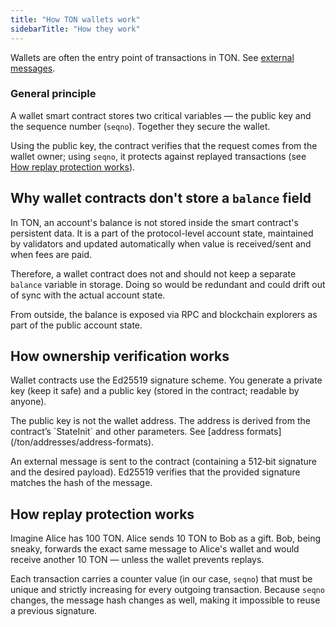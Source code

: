 ```yaml
---
title: "How TON wallets work"
sidebarTitle: "How they work"
---
```



Wallets are often the entry point of transactions in TON. See [external messages](/ton/ton#2-4-6-external-messages%2C-or-messages-from-nowhere).

### General principle
A wallet smart contract stores two critical variables — the public key and the sequence number (`seqno`). Together they secure the wallet.

Using the public key, the contract verifies that the request comes from the wallet owner; using `seqno`, it protects against replayed transactions (see [How replay protection works](#how-replay-protection-works)).

## Why wallet contracts don't store a `balance` field

In TON, an account's balance is not stored inside the smart contract's persistent data. It is a part of the protocol-level account state, maintained by validators and updated automatically when value is received/sent and when fees are paid.

Therefore, a wallet contract does not and should not keep a separate `balance` variable in storage. Doing so would be redundant and could drift out of sync with the actual account state.

From outside, the balance is exposed via RPC and blockchain explorers as part of the public account state.

## How ownership verification works

Wallet contracts use the Ed25519 signature scheme.
You generate a private key (keep it safe) and a public key (stored in the contract; readable by anyone).

<Aside type="caution" title="Important">
The public key is not the wallet address. The address is derived from the contract’s `StateInit` and other parameters. See [address formats](/ton/addresses/address-formats).
</Aside>

An external message is sent to the contract (containing a 512‑bit signature and the desired payload). Ed25519 verifies that the provided signature matches the hash of the message.

## How replay protection works

<Aside type="note" title="Why do we need replay protection?">
Imagine Alice has 100 TON. Alice sends 10 TON to Bob as a gift. Bob, being sneaky, forwards the exact same message to Alice's wallet and would receive another 10 TON — unless the wallet prevents replays.
</Aside>

Each transaction carries a counter value (in our case, `seqno`) that must be unique and strictly increasing for every outgoing transaction. Because `seqno` changes, the message hash changes as well, making it impossible to reuse a previous signature.